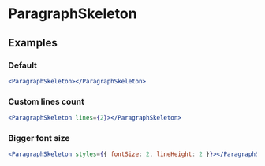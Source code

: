 # ParagraphSkeleton

## Examples

### Default

```jsx
<ParagraphSkeleton></ParagraphSkeleton>
```

### Custom lines count

```jsx
<ParagraphSkeleton lines={2}></ParagraphSkeleton>
```

### Bigger font size

```jsx
<ParagraphSkeleton styles={{ fontSize: 2, lineHeight: 2 }}></ParagraphSkeleton>
```
